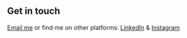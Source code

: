 ## Get in touch

[Email me](mailto:muhammad.fahmi1893@gmail.com) or find me on other platforms: [LinkedIn](https://www.linkedin.com/in/mfahmirukman/) & [Instagram](https://www.instagram.com/mfahmirukman/)
